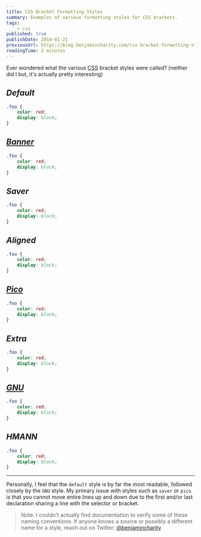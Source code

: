 ```yaml
---
title: CSS Bracket Formatting Styles
summary: Examples of various formatting styles for CSS brackets.
tags:
    - css
published: true
publishDate: 2014-01-21
previousUrl: https://blog.benjamincharity.com/css-bracket-formatting-styles/
readingTime: 2 minutes
---
```


Ever wondered what the various <abbr title="Cascading Style Sheets">CSS</abbr> bracket styles were called? (neither
did I but, it's actually pretty interesting)

## _Default_

```css
.foo {
    color: red;
    display: block;
}
```

## _[Banner][banner]_

```css
.foo {
    color: red;
    display: block;
}
```

## _Saver_

```css
.foo {
    color: red;
    display: block;
}
```

## _Aligned_

```css
.foo {
    color: red;
    display: block;
}
```

## _[Pico][pico]_

```css
.foo {
    color: red;
    display: block;
}
```

## _Extra_

```css
.foo {
    color: red;
    display: block;
}
```

## _[GNU][gnu]_

```css
.foo {
    color: red;
    display: block;
}
```

## _HMANN_

```css
.foo {
    color: red;
    display: block;
}
```

---

Personally, I feel that the `default` style is by far the most readable, followed closely by the `GNU` style. My
primary issue with styles such as `saver` or `pico` is that you cannot move entire lines up and down due to the
first and/or last declaration sharing a line with the selector or bracket.

> Note: I couldn't actually find documentation to verify some of these naming conventions. If anyone knows a
> source or possibly a different name for a style, reach out on Twitter: [@benjamincharity][twitter-link]

[pico]: https://en.wikipedia.org/wiki/Indent_style#Pico_style
[gnu]: https://en.wikipedia.org/wiki/Indent_style#GNU_style
[banner]: https://en.wikipedia.org/wiki/Indent_style#Banner_style
[twitter-link]: https://twitter.com/benjamincharity
